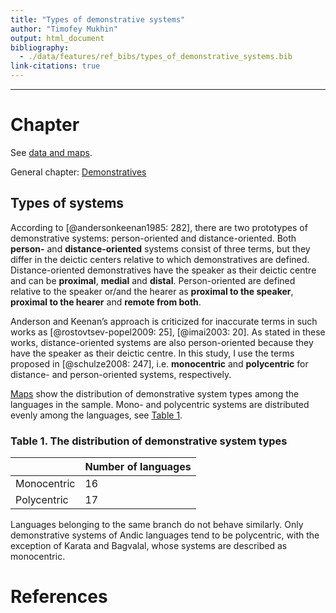 ```yaml
---
title: "Types of demonstrative systems"
author: "Timofey Mukhin"
output: html_document
bibliography: 
  - ./data/features/ref_bibs/types_of_demonstrative_systems.bib
link-citations: true
---
```


---------------------------------------

# Chapter

See [data and maps](types_of_demonstrative_systems_map.html).

General chapter: [Demonstratives](demonstratives.html)

## Types of systems

According to [@andersonkeenan1985: 282],  there are two prototypes of demonstrative systems: person-oriented and distance-oriented. Both **person-** and **distance-oriented** systems consist of three terms, but they differ in the deictic centers relative to which demonstratives are defined. Distance-oriented demonstratives have the speaker as their deictic centre and can be **proximal**, **medial** and **distal**. Person-oriented are defined relative to the speaker or/and the hearer as **proximal to the speaker**, **proximal to the hearer** and **remote from both**.

Anderson and Keenan’s approach is criticized for inaccurate terms in such works as [@rostovtsev-popel2009: 25], [@imai2003: 20]. As stated in these works, distance-oriented systems are also person-oriented because they have the speaker as their deictic centre. In this study, I use the terms proposed in [@schulze2008: 247], i.e. **monocentric** and **polycentric** for distance- and person-oriented systems, respectively.

[Maps](types_of_demonstrative_systems_map.html) show the distribution of demonstrative system types among the languages in the sample. Mono- and polycentric systems are distributed evenly among the languages, see [Table 1](#m1).

### Table 1. The distribution of demonstrative system types {#m1}

|     |Number of languages|
|-----|-----|
|Monocentric|16|
|Polycentric|17|

Languages belonging to the same branch do not behave similarly. Only demonstrative systems of Andic languages tend to be polycentric, with the exception of Karata and Bagvalal, whose systems are described as monocentric.

# References
